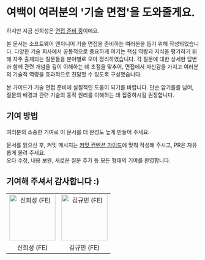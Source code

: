 # 여백이 여러분의 '기술 면접'을 도와줄게요.
하지만 지금 신희성은 [면접 준비 중](/siniseong/personality)이에요.

본 문서는 소프트웨어 엔지니어 기술 면접을 준비하는 여러분을 돕기 위해 작성되었습니다. 다양한 기술 회사에서 공통적으로 중요하게 여기는 핵심 역량과 지식을 평가하기 위해 자주 출제되는 질문들을 분야별로 모아 정리하였습니다. 각 질문에 대한 상세한 답변과 함께 관련 개념을 깊이 이해하는 데 초점을 맞추어, 면접에서 자신감을 가지고 여러분의 기술적 역량을 효과적으로 전달할 수 있도록 구성했습니다.

본 가이드가 기술 면접 준비에 실질적인 도움이 되기를 바랍니다. 단순 암기를를 넘어, 질문의 배경과 관련 기술의 동작 원리를 이해하는 데 집중하시길 권장합니다.

## 기여 방법

여러분의 소중한 기여로 이 문서를 더 완성도 높게 만들어 주세요.  

문서를 읽으신 후, 커밋 메시지는 [커밋 컨벤션 가이드](/commit-guide)에 맞춰 작성해 주시고, PR은 자유롭게 올려 주세요.  
오타 수정, 내용 보완, 새로운 질문 추가 등 모든 형태의 기여를 환영합니다.

## 기여해 주셔서 감사합니다 :)
<table>
  <tbody>
    <tr>
          <td align="center">
        <a href="https://github.com/siniseong">
          <img
            alt="신희성 (FE)"
            src="https://avatars.githubusercontent.com/siniseong"
            width="120"
          />
        </a>
      </td>
      <td align="center">
        <a href="https://github.com/gyumingim">
          <img
            alt="김규민 (FE)"
            src="https://avatars.githubusercontent.com/gyumingim"
            width="120"
          />
        </a>
      </td>
    </tr>
    <tr>
      <td align="center">신희성 (FE)</td>
      <td align="center">김규민 (FE)</td>
    </tr>
  </tbody>
</table>